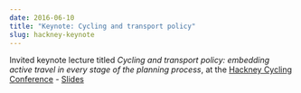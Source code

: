 ```yaml
---
date: 2016-06-10
title: "Keynote: Cycling and transport policy"
slug: hackney-keynote
---
```


Invited keynote lecture titled *Cycling and transport policy: embedding active travel in every stage of the planning process*, at the [Hackney Cycling Conference](https://hackney.gov.uk/cycling-conference)
- [Slides](http://rpubs.com/RobinLovelace/188175)